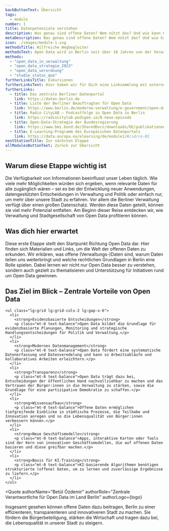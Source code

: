 ```yaml
---
backButtonText: Übersicht
tags:
  - module
number: 1
title: Datenpotenziale verstehen
description: Was genau sind offene Daten? Wem nützt das? Und wie kann Open Data die tägliche Arbeit mit Daten nachhaltig erleichtern?
metaDescription: Was genau sind offene Daten? Wem nützt das? Und wie kann Open Data die tägliche Arbeit mit Daten nachhaltig erleichtern?
icon: ./images/module-1.svg
methodsTitle: Hilfreiche Wegbegleiter
methodsText: Open Data wird in Berlin seit über 10 Jahren von der Verwaltung vorangetrieben. Unser Handout fasst alles Wissenswerte für den einfachen Einstieg zusammen. Die Strategie und Rechtsverordnung für Open Data in Berlin liefern das Fundament und den rechtlichen Rahmen.
methods:
  - "open_data_in_verwaltung"
  - "open_data_strategie_2023"
  - "open_data_verordnung"
  - "studie_status_quo"
furtherLinksTitle: Exkursionen
furtherLinksText: Hier haben wir für Dich eine Linksammlung mit externen Ressourcen zusammengetragen. Falls Du noch tiefer ins Thema einsteigen willst – wünschen wir viel Spaß beim Stöbern!
furtherLinks:
  - title: Das zentrale Berliner Datenportal
    link: https://daten.berlin.de
  - title: Liste der Berliner Beauftragten für Open Data
    link: https://www.berlin.de/moderne-verwaltung/e-government/open-data/ansprechpersonen/artikel.1258477.php
  - title: Radio CityLAB – Podcastfolge zu Open Data in Berlin
    link: https://radiocitylab.podigee.io/8-neue-episode
  - title: Open-Data-Strategie der Bundesregierung
    link: https://www.bmi.bund.de/SharedDocs/downloads/DE/publikationen/themen/moderne-verwaltung/open-data-strategie-der-bundesregierung.pdf?__blob=publicationFile&v=4
  - title: E-Learning-Programm des Europäischen Datenportals
    link: https://data.europa.eu/elearning/de/module1/#/id/co-01
nextStationTitle: Zur nächsten Etappe
allModulesButtonText: Zurück zur Übersicht
---
```


## Warum diese Etappe wichtig ist

Die Verfügbarkeit von Informationen beeinflusst unser Leben täglich. Wie viele mehr Möglichkeiten würden sich ergeben, wenn relevante Daten für alle zugänglich wären – sei es bei der Entwicklung neuer Anwendungen, datengestützten Entscheidungen in Verwaltung und Politik oder einfach nur, um mehr über unsere Stadt zu erfahren. Vor allem die Berliner Verwaltung verfügt über einen großen Datenschatz. Werden diese Daten geteilt, können sie viel mehr Potenzial entfalten. Am Beginn dieser Reise entdecken wir, wie Verwaltung und Stadtgesellschaft von Open Data profitieren können.

## Was dich hier erwartet

Diese erste Etappe stellt den Startpunkt Richtung Open Data dar. Hier finden sich Materialien und Links, um die Welt der offenen Daten zu erkunden. Wir erklären, was offene (Verwaltungs-)Daten sind, warum Daten teilen uns weiterbringt und welche rechtlichen Grundlagen in Berlin eine Rolle spielen. Dabei lernen wir nicht nur Open Data besser zu verstehen, sondern auch gezielt zu thematisieren und Unterstützung für Initiativen rund um Open Data gewinnen.

<TextContentSection class="bg-bg-alt px-4 sm:px-6" largeContainer>
    <h2>Das Ziel im Blick – Zentrale Vorteile von Open Data</h2>

    <ul class="lg:grid lg:grid-cols-2 lg:gap-x-6">
      <li>
        <strong>Evidenzbasierte Entscheidungen</strong>
        <p class="mt-0 text-balance">Open Data bildet die Grundlage für evidenzbasierte Planungen, Monitoring und strategische Handlungsentscheidungen für Politik und Verwaltung.</p>
      </li>
      <li>
        <strong>Modernes Datenmanagement</strong>
        <p class="mt-0 text-balance">Open Data fördert eine systematische Datenerfassung und Datenveredelung und kann so Arbeitsabläufe und kollaboratives Arbeiten erleichtern.</p>
      </li>
      <li>
        <strong>Transparenz</strong>
        <p class="mt-0 text-balance">Open Data trägt dazu bei, Entscheidungen der öffentlichen Hand nachvollziehbar zu machen und das Vertrauen der Bürger:innen in die Verwaltung zu stärken, sowie die Grundlage für eine partizipative Demokratie zu schaffen.</p>
      </li>
      <li>
        <strong>Wissensaufbau</strong>
        <p class="mt-0 text-balance">Offene Daten ermöglichen tiefgreifende Einblicke in städtische Prozesse, die Teilhabe und Innovation anregen und so die Lebensqualität von Bürger:innen verbessern können.</p>
      </li>
      <li>
        <strong>Neue Geschäftsmodelle</strong>
        <p class="mt-0 text-balance">Apps, interaktive Karten oder Tools sind der Kern von innovativen Geschäftsmodellen, die auf offenen Daten basieren und diese greifbar machen.</p>
      </li>
      <li>
        <strong>Basis für KI-Training</strong>
        <p class="mt-0 text-balance">KI-basierende Algorithmen benötigen strukturierte (offene) Daten, um zu lernen und zuverlässige Ergebnisse zu liefern.</p>
      </li>
    </ul>

</TextContentSection>


<Quote
  authorName="Betül Özdemir"
  authorRole="Zentrale Verantwortliche für Open Data im Land Berlin"
  authorLogo={logo}
>
  Insgesamt gesehen können offene Daten dazu beitragen, Berlin zu einer
  effizienteren, transparenteren und innovativeren Stadt zu machen. Sie fördern
  die Bürgerbeteiligung, stärken die Wirtschaft und tragen dazu bei, die
  Lebensqualität in unserer Stadt zu steigern.
</Quote>

